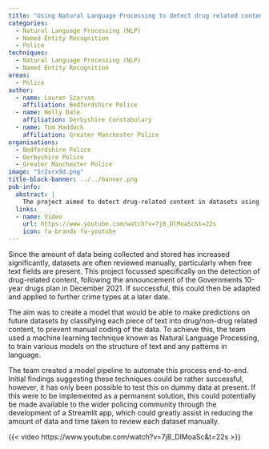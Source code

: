 ```yaml
---
title: "Using Natural Language Processing to detect drug related content within free text "
categories:
  - Natural Language Processing (NLP)
  - Named Entity Recognition
  - Police
techniques:
  - Natural Language Processing (NLP)
  - Named Entity Recognition
areas:
  - Police
author:
  - name: Lauren Szarvas
    affiliation: Bedfordshire Police
  - name: Holly Dale
    affiliation: Derbyshire Constabulary
  - name: Tom Haddock
    affiliation: Greater Manchester Police
organisations:
  - Bedfordshire Police
  - Derbyshire Police
  - Greater Manchester Police
image: "5r2xrx9d.png"
title-block-banner: ../../banner.png
pub-info:
  abstract: |
    The project aimed to detect drug-related content in datasets using Natural Language Processing to automate text classification. Initial findings were promising, though tested only on dummy data. If successful, the model could be adapted for other crime types.
  links:
  - name: Video
    url: https://www.youtube.com/watch?v=7j8_DlMoaSc&t=22s
    icon: fa-brands fa-youtube
---
```


Since the amount of data being collected and stored has increased significantly, datasets are often reviewed manually, particularly when free text fields are present. This project focussed specifically on the detection of drug-related content, following the announcement of the Governments 10-year drugs plan in December 2021. If successful, this could then be adapted and applied to further crime types at a later date.

The aim was to create a model that would be able to make predictions on future datasets by classifying each piece of text into drug/non-drug related content, to prevent manual coding of the data. To achieve this, the team used a machine learning technique known as Natural Language Processing, to train various models on the structure of text and any patterns in language.

The team created a model pipeline to automate this process end-to-end. Initial findings suggesting these techniques could be rather successful, however, it has only been possible to test this on dummy data at present. If this were to be implemented as a permanent solution, this could potentially be made available to the wider policing community through the development of a Streamlit app, which could greatly assist in reducing the amount of data and time taken to review each dataset manually.

{{< video https://www.youtube.com/watch?v=7j8_DlMoaSc&t=22s >}}
